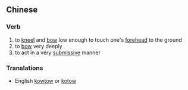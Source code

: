 ==Chinese==
===Verb===
#to [[kneel]] and [[bow]] low enough to touch one's [[forehead]] to the ground
#to [[bow]] very deeply
#to act in a very [[submissive]] manner

===Translations===
*English [[kowtow]] or [[kotow]]